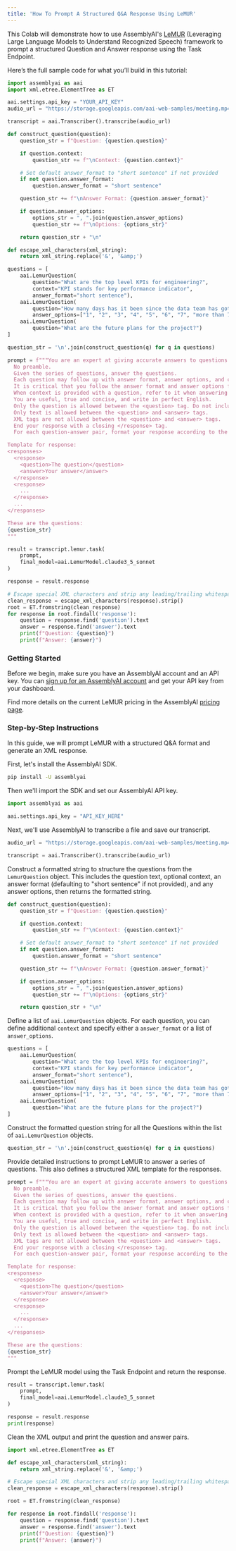 ```yaml
---
title: 'How To Prompt A Structured Q&A Response Using LeMUR'
---
```






This Colab will demonstrate how to use AssemblyAI's [LeMUR](https://www.assemblyai.com/blog/lemur/) (Leveraging Large Language Models to Understand Recognized Speech) framework to prompt a structured Question and Answer response using the Task Endpoint.

Here’s the full sample code for what you’ll build in this tutorial:

```python
import assemblyai as aai
import xml.etree.ElementTree as ET

aai.settings.api_key = "YOUR_API_KEY"
audio_url = "https://storage.googleapis.com/aai-web-samples/meeting.mp4"

transcript = aai.Transcriber().transcribe(audio_url)

def construct_question(question):
    question_str = f"Question: {question.question}"

    if question.context:
        question_str += f"\nContext: {question.context}"

    # Set default answer_format to "short sentence" if not provided
    if not question.answer_format:
        question.answer_format = "short sentence"

    question_str += f"\nAnswer Format: {question.answer_format}"

    if question.answer_options:
        options_str = ", ".join(question.answer_options)
        question_str += f"\nOptions: {options_str}"

    return question_str + "\n"

def escape_xml_characters(xml_string):
    return xml_string.replace('&', '&amp;')

questions = [
    aai.LemurQuestion(
        question="What are the top level KPIs for engineering?",
        context="KPI stands for key performance indicator",
        answer_format="short sentence"),
    aai.LemurQuestion(
        question="How many days has it been since the data team has gotten updated metrics?",
        answer_options=["1", "2", "3", "4", "5", "6", "7", "more than 7"]),
    aai.LemurQuestion(
        question="What are the future plans for the project?")
]

question_str = '\n'.join(construct_question(q) for q in questions)

prompt = f"""You are an expert at giving accurate answers to questions about texts.
  No preamble.
  Given the series of questions, answer the questions.
  Each question may follow up with answer format, answer options, and context for each question.
  It is critical that you follow the answer format and answer options for each question.
  When context is provided with a question, refer to it when answering the question.
  You are useful, true and concise, and write in perfect English.
  Only the question is allowed between the <question> tag. Do not include the answer format, options, or question context in your response.
  Only text is allowed between the <question> and <answer> tags.
  XML tags are not allowed between the <question> and <answer> tags.
  End your response with a closing </response> tag.
  For each question-answer pair, format your response according to the template provided below:

Template for response:
<responses>
  <response>
    <question>The question</question>
    <answer>Your answer</answer>
  </response>
  <response>
    ...
  </response>
  ...
</responses>

These are the questions:
{question_str}
"""

result = transcript.lemur.task(
    prompt,
    final_model=aai.LemurModel.claude3_5_sonnet
)

response = result.response

# Escape special XML characters and strip any leading/trailing whitespace
clean_response = escape_xml_characters(response).strip()
root = ET.fromstring(clean_response)
for response in root.findall('response'):
    question = response.find('question').text
    answer = response.find('answer').text
    print(f"Question: {question}")
    print(f"Answer: {answer}")
```

### Getting Started

Before we begin, make sure you have an AssemblyAI account and an API key. You can [sign up for an AssemblyAI account](https://www.assemblyai.com/app) and get your API key from your dashboard.

Find more details on the current LeMUR pricing in the AssemblyAI [pricing page](https://www.assemblyai.com/pricing#:~:text=LeMUR).

### Step-by-Step Instructions

In this guide, we will prompt LeMUR with a structured Q&A format and generate an XML response.

First, let's install the AssemblyAI SDK.


```bash
pip install -U assemblyai
```

Then we'll import the SDK and set our AssemblyAI API key.


```python
import assemblyai as aai

aai.settings.api_key = "API_KEY_HERE"
```

Next, we'll use AssemblyAI to transcribe a file and save our transcript.


```python
audio_url = "https://storage.googleapis.com/aai-web-samples/meeting.mp4"

transcript = aai.Transcriber().transcribe(audio_url)
```

Construct a formatted string to structure the questions from the `LemurQuestion` object. This includes the question text, optional context, an answer format (defaulting to "short sentence" if not provided), and any answer options, then returns the formatted string.


```python
def construct_question(question):
    question_str = f"Question: {question.question}"

    if question.context:
        question_str += f"\nContext: {question.context}"

    # Set default answer_format to "short sentence" if not provided
    if not question.answer_format:
        question.answer_format = "short sentence"

    question_str += f"\nAnswer Format: {question.answer_format}"

    if question.answer_options:
        options_str = ", ".join(question.answer_options)
        question_str += f"\nOptions: {options_str}"

    return question_str + "\n"
```

Define a list of `aai.LemurQuestion` objects. For each question, you can define additional `context` and specify either a `answer_format` or a list of `answer_options`.


```python
questions = [
    aai.LemurQuestion(
        question="What are the top level KPIs for engineering?",
        context="KPI stands for key performance indicator",
        answer_format="short sentence"),
    aai.LemurQuestion(
        question="How many days has it been since the data team has gotten updated metrics?",
        answer_options=["1", "2", "3", "4", "5", "6", "7", "more than 7"]),
    aai.LemurQuestion(
        question="What are the future plans for the project?")
]

```

Construct the formatted question string for all the Questions within the list of `aai.LemurQuestion` objects.


```python
question_str = '\n'.join(construct_question(q) for q in questions)
```

Provide detailed instructions to prompt LeMUR to answer a series of questions. This also defines a structured XML template for the responses.


```python
prompt = f"""You are an expert at giving accurate answers to questions about texts.
  No preamble.
  Given the series of questions, answer the questions.
  Each question may follow up with answer format, answer options, and context for each question.
  It is critical that you follow the answer format and answer options for each question.
  When context is provided with a question, refer to it when answering the question.
  You are useful, true and concise, and write in perfect English.
  Only the question is allowed between the <question> tag. Do not include the answer format, options, or question context in your response.
  Only text is allowed between the <question> and <answer> tags.
  XML tags are not allowed between the <question> and <answer> tags.
  End your response with a closing </response> tag.
  For each question-answer pair, format your response according to the template provided below:

Template for response:
<responses>
  <response>
    <question>The question</question>
    <answer>Your answer</answer>
  </response>
  <response>
    ...
  </response>
  ...
</responses>

These are the questions:
{question_str}
"""
```

Prompt the LeMUR model using the Task Endpoint and return the response.


```python
result = transcript.lemur.task(
    prompt,
    final_model=aai.LemurModel.claude3_5_sonnet
)

response = result.response
print(response)
```

Clean the XML output and print the question and answer pairs.


```python
import xml.etree.ElementTree as ET

def escape_xml_characters(xml_string):
    return xml_string.replace('&', '&amp;')

# Escape special XML characters and strip any leading/trailing whitespace
clean_response = escape_xml_characters(response).strip()

root = ET.fromstring(clean_response)

for response in root.findall('response'):
    question = response.find('question').text
    answer = response.find('answer').text
    print(f"Question: {question}")
    print(f"Answer: {answer}")
```
